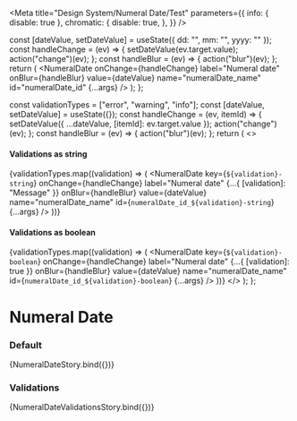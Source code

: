 

<Meta
  title="Design System/Numeral Date/Test"
  parameters={{
    info: { disable: true },
    chromatic: {
      disable: true,
    },
  }}
/>

  const [dateValue, setDateValue] = useState({ dd: "", mm: "", yyyy: "" });
  const handleChange = (ev) => {
    setDateValue(ev.target.value);
    action("change")(ev);
  };
  const handleBlur = (ev) => {
    action("blur")(ev);
  };
  return (
    <Box mt="120px">
      <NumeralDate
        onChange={handleChange}
        label="Numeral date"
        onBlur={handleBlur}
        value={dateValue}
        name="numeralDate_name"
        id="numeralDate_id"
        {...args}
      />
    </Box>
  );
};

  const validationTypes = ["error", "warning", "info"];
  const [dateValue, setDateValue] = useState({});
  const handleChange = (ev, itemId) => {
    setDateValue({ ...dateValue, [itemId]: ev.target.value });
    action("change")(ev);
  };
  const handleBlur = (ev) => {
    action("blur")(ev);
  };
  return (
    <>
      <h4>Validations as string</h4>
      {validationTypes.map((validation) => (
        <NumeralDate
          key={`${validation}-string`}
          onChange={handleChange}
          label="Numeral date"
          {...{ [validation]: "Message" }}
          onBlur={handleBlur}
          value={dateValue}
          name="numeralDate_name"
          id={`numeralDate_id_${validation}-string`}
          {...args}
        />
      ))}
      <h4>Validations as boolean</h4>
      {validationTypes.map((validation) => (
        <NumeralDate
          key={`${validation}-boolean`}
          onChange={handleChange}
          label="Numeral date"
          {...{ [validation]: true }}
          onBlur={handleBlur}
          value={dateValue}
          name="numeralDate_name"
          id={`numeralDate_id_${validation}-boolean`}
          {...args}
        />
      ))}
    </>
  );
};

# Numeral Date

### Default

<Preview>
  <Story
    name="default"
    args={{
      dateFormat: ["dd", "mm", "yyyy"],
    }}
    parameters={{
      chromatic: {
        disable: true,
      },
    }}
  >
    {NumeralDateStory.bind({})}
  </Story>
</Preview>

### Validations

<Preview>
  <Story
    name="validations"
    args={{
      dateFormat: ["dd", "mm", "yyyy"],
    }}
    parameters={{
      chromatic: {
        disable: false,
      },
    }}
  >
    {NumeralDateValidationsStory.bind({})}
  </Story>
</Preview>
